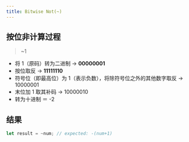```yaml
---
title: Bitwise Not(~)
---
```


## 按位非计算过程

> ~1

- 将 1（原码）转为二进制 -> **00000001**
- 按位取反 -> **11111110**
- 符号位（即最高位）为 1（表示负数），将除符号位之外的其他数字取反 -> 10000001
- 末位加 1 取其补码 -> 10000010
- 转为十进制 ＝ -2

## 结果

```javascript
let result = ~num; // expected: -(num+1)
```
